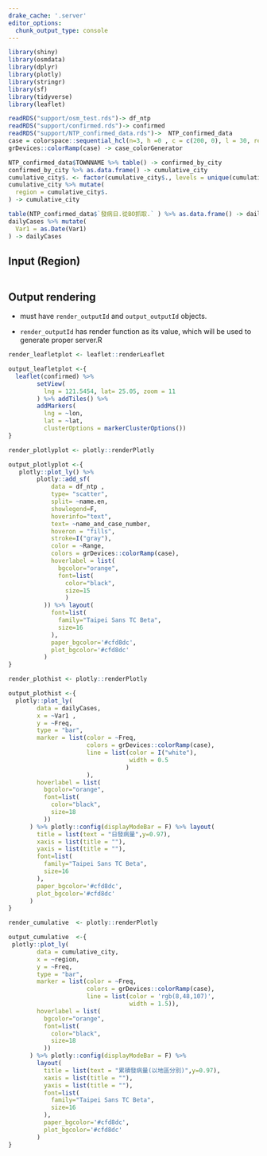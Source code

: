 ```yaml
---
drake_cache: '.server'
editor_options: 
  chunk_output_type: console
---
```


```r
library(shiny)
library(osmdata)
library(dplyr)
library(plotly)
library(stringr)
library(sf)
library(tidyverse)
library(leaflet)

readRDS("support/osm_test.rds")-> df_ntp
readRDS("support/confirmed.rds")-> confirmed
readRDS("support/NTP_confirmed_data.rds")->  NTP_confirmed_data
case = colorspace::sequential_hcl(n=3, h =0 , c = c(200, 0), l = 30, rev = TRUE, power = 1.75)
grDevices::colorRamp(case) -> case_colorGenerator

NTP_confirmed_data$TOWNNAME %>% table() -> confirmed_by_city
confirmed_by_city %>% as.data.frame() -> cumulative_city
cumulative_city$. <- factor(cumulative_city$., levels = unique(cumulative_city$.)[order(cumulative_city$Freq, decreasing = F)])
cumulative_city %>% mutate(
  region = cumulative_city$.
) -> cumulative_city

table(NTP_confirmed_data$`發病日.從BO抓取.` ) %>% as.data.frame() -> dailyCases
dailyCases %>% mutate(
  Var1 = as.Date(Var1)
) -> dailyCases
```


## Input (Region)

```r

```

## Output rendering

  * must have `render_outputId` and `output_outputId` objects.
  
  * `render_outputId` has render function as its value, which will be used to generate proper server.R

```r
render_leafletplot <- leaflet::renderLeaflet
```

```r
output_leafletplot <-{
  leaflet(confirmed) %>% 
        setView(
          lng = 121.5454, lat= 25.05, zoom = 11
        ) %>% addTiles() %>% 
        addMarkers(
          lng = ~lon,
          lat = ~lat,
          clusterOptions = markerClusterOptions())
}
```

```r
render_plotlyplot <- plotly::renderPlotly
```

```r
output_plotlyplot <-{
   plotly::plot_ly() %>%
        plotly::add_sf(
            data = df_ntp ,
            type= "scatter",
            split= ~name.en,
            showlegend=F,
            hoverinfo="text",
            text= ~name_and_case_number,
            hoveron = "fills",
            stroke=I("gray"),
            color = ~Range, 
            colors = grDevices::colorRamp(case),
            hoverlabel = list(
              bgcolor="orange",
              font=list(
                color="black",
                size=15
                )
          )) %>% layout(
            font=list(
              family="Taipei Sans TC Beta",
              size=16
            ),
            paper_bgcolor='#cfd8dc',
            plot_bgcolor='#cfd8dc'
          )
}
```

```r
render_plothist <- plotly::renderPlotly
```

```r
output_plothist <-{
  plotly::plot_ly(
        data = dailyCases,
        x = ~Var1 ,
        y = ~Freq,
        type = "bar",
        marker = list(color = ~Freq,
                      colors = grDevices::colorRamp(case),
                      line = list(color = I("white"),
                                  width = 0.5
                                 )
                      ),
        hoverlabel = list(
          bgcolor="orange",
          font=list(
            color="black",
            size=18
          ))
      ) %>% plotly::config(displayModeBar = F) %>% layout(
        title = list(text = "日發病量",y=0.97),
        xaxis = list(title = ""),
        yaxis = list(title = ""),
        font=list(
          family="Taipei Sans TC Beta",
          size=16
        ),
        paper_bgcolor='#cfd8dc',
        plot_bgcolor='#cfd8dc'
      )
}
```

```r
render_cumulative  <- plotly::renderPlotly
```

```r
output_cumulative  <-{
 plotly::plot_ly(
        data = cumulative_city,
        x = ~region,
        y = ~Freq,
        type = "bar",
        marker = list(color = ~Freq,
                      colors = grDevices::colorRamp(case),
                      line = list(color = 'rgb(8,48,107)',
                                  width = 1.5)),
        hoverlabel = list(
          bgcolor="orange",
          font=list(
            color="black",
            size=18
          ))
      ) %>% plotly::config(displayModeBar = F) %>%
        layout(
          title = list(text = "累積發病量(以地區分別)",y=0.97),
          xaxis = list(title = ""),
          yaxis = list(title = ""),
          font=list(
            family="Taipei Sans TC Beta",
            size=16
          ),
          paper_bgcolor='#cfd8dc',
          plot_bgcolor='#cfd8dc'
        )
}
```
